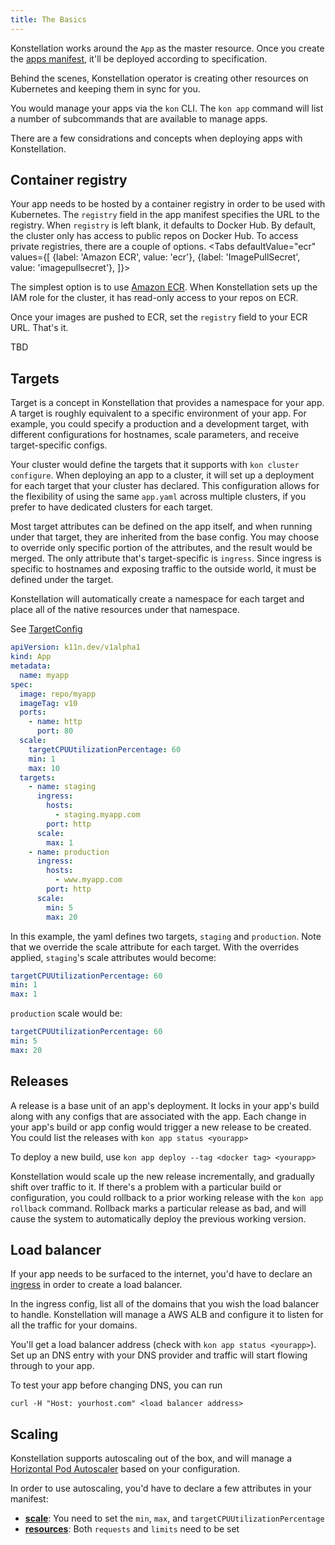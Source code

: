 ```yaml
---
title: The Basics
---
```



Konstellation works around the `App` as the master resource. Once you create the [apps manifest](../reference/manifest), it'll be deployed according to specification.

Behind the scenes, Konstellation operator is creating other resources on Kubernetes and keeping them in sync for you.

You would manage your apps via the `kon` CLI. The `kon app` command will list a number of subcommands that are available to manage apps.

There are a few considrations and concepts when deploying apps with Konstellation.

## Container registry

Your app needs to be hosted by a container registry in order to be used with Kubernetes. The `registry` field in the app manifest specifies the URL to the registry. When `registry` is left blank, it defaults to Docker Hub. By default, the cluster only has access to public repos on Docker Hub. To access private registries, there are a couple of options.
<Tabs
  defaultValue="ecr"
  values={[
    {label: 'Amazon ECR', value: 'ecr'},
    {label: 'ImagePullSecret', value: 'imagepullsecret'},
  ]}>
  <TabItem value="ecr">

The simplest option is to use [Amazon ECR](https://aws.amazon.com/ecr/). When Konstellation sets up the IAM role for the cluster, it has read-only access to your repos on ECR.

Once your images are pushed to ECR, set the `registry` field to your ECR URL. That's it.

  </TabItem>
  <TabItem value="imagepullsecret">

TBD

  </TabItem>
</Tabs>

## Targets

Target is a concept in Konstellation that provides a namespace for your app. A target is roughly equivalent to a specific environment of your app. For example, you could specify a production and a development target, with different configurations for hostnames, scale parameters, and receive target-specific configs.

Your cluster would define the targets that it supports with `kon cluster configure`. When deploying an app to a cluster, it will set up a deployment for each target that your cluster has declared. This configuration allows for the flexibility of using the same `app.yaml` across multiple clusters, if you prefer to have dedicated clusters for each target.

Most target attributes can be defined on the app itself, and when running under that target, they are inherited from the base config. You may choose to override only specific portion of the attributes, and the result would be merged. The only attribute that's target-specific is `ingress`. Since ingress is specific to hostnames and exposing traffic to the outside world, it must be defined under the target.

Konstellation will automatically create a namespace for each target and place all of the native resources under that namespace.

See [TargetConfig](../reference/manifest#targetconfig)

```yaml title="App.yaml"
apiVersion: k11n.dev/v1alpha1
kind: App
metadata:
  name: myapp
spec:
  image: repo/myapp
  imageTag: v10
  ports:
    - name: http
      port: 80
  scale:
    targetCPUUtilizationPercentage: 60
    min: 1
    max: 10
  targets:
    - name: staging
      ingress:
        hosts:
          - staging.myapp.com
        port: http
      scale:
        max: 1
    - name: production
      ingress:
        hosts:
          - www.myapp.com
        port: http
      scale:
        min: 5
        max: 20
```

In this example, the yaml defines two targets, `staging` and `production`. Note that we override the scale attribute for each target. With the overrides applied, `staging`'s scale attributes would become:

```yaml
targetCPUUtilizationPercentage: 60
min: 1
max: 1
```

`production` scale would be:

```yaml
targetCPUUtilizationPercentage: 60
min: 5
max: 20
```

## Releases

A release is a base unit of an app's deployment. It locks in your app's build along with any configs that are associated with the app. Each change in your app's build or app config would trigger a new release to be created. You could list the releases with `kon app status <yourapp>`

To deploy a new build, use `kon app deploy --tag <docker tag> <yourapp>`

Konstellation would scale up the new release incrementally, and gradually shift over traffic to it. If there's a problem with a particular build or configuration, you could rollback to a prior working release with the `kon app rollback` command. Rollback marks a particular release as bad, and will cause the system to automatically deploy the previous working version.

## Load balancer

If your app needs to be surfaced to the internet, you'd have to declare an [ingress](../reference/manifest#ingressconfig) in order to create a load balancer.

In the ingress config, list all of the domains that you wish the load balancer to handle. Konstellation will manage a AWS ALB and configure it to listen for all the traffic for your domains.

You'll get a load balancer address (check with `kon app status <yourapp>`). Set up an DNS entry with your DNS provider and traffic will start flowing through to your app.

To test your app before changing DNS, you can run

```
curl -H "Host: yourhost.com" <load balancer address>
```

## Scaling

Konstellation supports autoscaling out of the box, and will manage a [Horizontal Pod Autoscaler](https://kubernetes.io/docs/tasks/run-application/horizontal-pod-autoscale/) based on your configuration.

In order to use autoscaling, you'd have to declare a few attributes in your manifest:

* [**scale**](../reference/manifest#scalespec): You need to set the `min`, `max`, and `targetCPUUtilizationPercentage`
* [**resources**](../reference/manifest#resource-requirements): Both `requests` and `limits` need to be set
